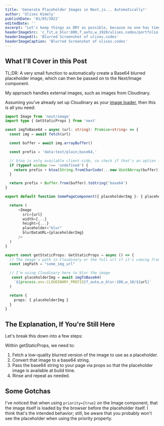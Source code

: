 ```yaml
---
title: 'Generate Placeholder Images in Next.js... Automatically!'
author: 'Ulises Himely'
publishDate: '01/05/2022'
editedDate: ''
excerpt: "Let's keep things as DRY as possible, because no one has time to manually generate a placeholder image for each asset in your Next.js project."
headerImageSrc: 'c_fit,e_blur:800,f_auto,w_1920/ulises.codes/portfolio-screenshot.png'
headerImageAlt: 'Blurred Screenshot of ulises.codes'
headerImageCaption: 'Blurred Screenshot of ulises.codes'
---
```


## What I'll Cover in this Post

TL;DR: A very small function to automatically create a Base64 blurred placeholder image, which can then be passed on to the Next/Image component.

My approach handles external images, such as images from Cloudinary.

Assuming you've already set up Cloudinary as your [image loader](https://nextjs.org/docs/api-reference/next/image#loader-configuration), then this is all you need:

```ts
import Image from 'next/image'
import type { GetStaticProps } from 'next'

const imgToBase64 = async (url: string): Promise<string> => {
  const img = await fetch(url)

  const buffer = await img.arrayBuffer()

  const prefix = 'data:text/plain;base64,'

  // btoa is only available client-side, so check if that's an option first
  if (typeof window !== 'undefined') {
    return prefix + btoa(String.fromCharCode(...new Uint8Array(buffer)))
  }

  return prefix + Buffer.from(buffer).toString('base64')
}

export default function SomePageComponent({ placeholderImg }: { placeholderImg: string }) {

  return (
      <Image
        src={url}
        width={...}
        height={...}
        placeholder="blur"
        blurDataURL={placeholderImg}
      />
  )
}

export const getStaticProps: GetStaticProps = async () => {
  // The image's path in Cloudinary or the full url if it's coming from somewhere else
  const imgPath = "some_img_url"

  // I'm using Cloudinary here to blur the image
   const placeholderImg = await imgToBase64(
    `${process.env.CLOUDINARY_PREFIX}f_auto,e_blur:100,w_10/${url}`
  )

  return {
    props: { placeholderImg }
  }
}
```

## The Explanation, If You're Still Here

Let's break this down into a few steps:

Within getStaticProps, we need to:

1. Fetch a low-quality blurred version of the image to use as a placeholder.
2. Convert that image to a base64 string.
3. Pass the base64 string to your page via props so that the placeholder image is available at build time.
4. Rinse and repeat as needed.

## Some Gotchas

I've noticed that when using `priority={true}` on the Image component, that the image itself is loaded by the browser before the placeholder itself. I think that's the intended behavior; still, be aware that you probably won't see the placeholder when using the priority property.
